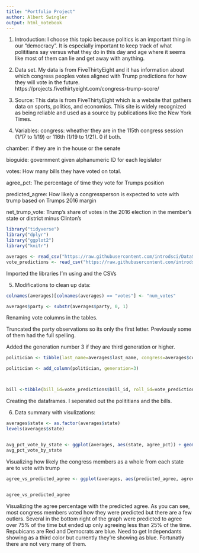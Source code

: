```yaml
---
title: "Portfolio Project"
author: Albert Swingler
output: html_notebook
---
```



1. Introduction:
I choose this topic because politics is an important thing in our "democracy". It is especially important to keep track of what polititians say versus what they do in this day and age where it seems like most of them can lie and get away with anything.

2. Data set.
My data is from FiveThirtyEight and it has information about which congress peoples votes aligned with Trump predictions for how they will vote in the future. https://projects.fivethirtyeight.com/congress-trump-score/

3. Source:
This data is from FiveThirtyEight which is a website that gathers data on sports, politics, and economics. This site is widely recognized as being reliable and used as a source by publications like the New York Times.

4. Variables:
congress: wheather they are in the 115th congress session (1/17 to 1/19) or 116th (1/19 to 1/21). 0 if both.

chamber: if they are in the house or the senate

bioguide: government given alphanumeric ID for each legislator

votes: How many bills they have voted on total.

agree_pct: The percentage of time they vote for Trumps position

predicted_agree: How likely a congressperson is expected to vote with trump based on Trumps 2016 margin

net_trump_vote: Trump’s share of votes in the 2016 election in the member’s state or district minus Clinton’s





```r
library("tidyverse")
library("dplyr")
library("ggplot2")
library("knitr")

averages <- read_csv("https://raw.githubusercontent.com/introdsci/DataScience-aswingler1/master/averages.csv")
vote_predictions <- read_csv("https://raw.githubusercontent.com/introdsci/DataScience-aswingler1/master/vote_predictions.csv")

```
Imported the libraries I'm using and the CSVs

5. Modifications to clean up data:
```r
colnames(averages)[colnames(averages) == "votes"] <- "num_votes"

averages$party <- substr(averages$party, 0, 1)
```
Renaming vote columns in the tables.

Truncated the party observations so its only the first letter. Previously some of them had the full spelling.


Added the generation number 3 if they are third generation or higher.
```r
politician <- tibble(last_name=averages$last_name, congress=averages$congress, chamber=averages$chamber, num_votes=averages$num_votes, state=averages$state, district=averages$district, party=averages$party)

politician <- add_column(politician, generation=3)



bill <-tibble(bill_id=vote_predictions$bill_id, roll_id=vote_predictions$roll_id, congress=vote_predictions$congress, chamber=vote_predictions$chamber, voted_at=vote_predictions$voted_at)


```
Creating the dataframes. I seperated out the polititians and the bills.

6. Data summary with visulizations:
```r
averages$state <- as.factor(averages$state)
levels(averages$state)


avg_pct_vote_by_state <- ggplot(averages, aes(state, agree_pct)) + geom_bar(stat="identity", width=.25, color="purple") +  theme(axis.text.x = element_text(angle = 45)) + ggtitle("state vs. agree percentage") + ylab("agree percentage")
avg_pct_vote_by_state
```
Visualizing how likely the congress members as a whole from each state are to vote with trump

```r

agree_vs_predicted_agree <- ggplot(averages, aes(predicted_agree, agree_pct)) + geom_point(size=2, shape=19, col = ifelse(politician$party == "R", 'red', 'blue')) + ylab("agree percentage") + xlab("predicted agree") + ggtitle("agree percentage vs. predicted agree for all congresspeople")
  

agree_vs_predicted_agree

```
Visualizing the agree percentage with the predicted agree. As you can see, most congress members voted how they were predicted but there are a few outlers. Several in the bottom right of the graph were predicted to agree over 75% of the time but ended up only agreeing less than 25% of the time. Repubicans are Red and Democrats are blue. Need to get Independants showing as a third color but currently they're showing as blue. Fortunatly there are not very many of them.